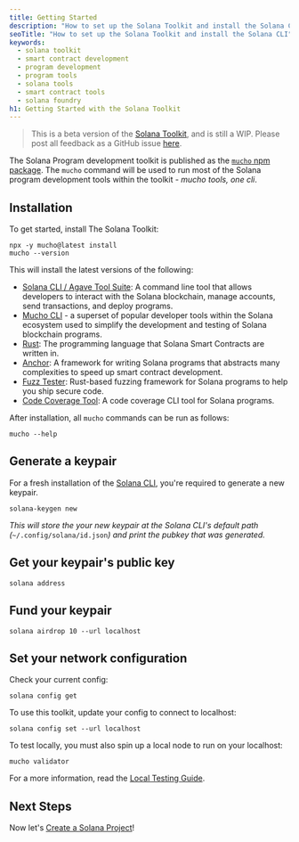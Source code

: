```yaml
---
title: Getting Started
description: "How to set up the Solana Toolkit and install the Solana CLI"
seoTitle: "How to set up the Solana Toolkit and install the Solana CLI"
keywords:
  - solana toolkit
  - smart contract development
  - program development
  - program tools
  - solana tools
  - smart contract tools
  - solana foundry
h1: Getting Started with the Solana Toolkit
---
```


> This is a beta version of the [Solana Toolkit](/docs/toolkit/), and is still a
> WIP. Please post all feedback as a GitHub issue
> [here](https://github.com/solana-foundation/developer-content/issues/new?title=%5Btoolkit%5D%20).

The Solana Program development toolkit is published as the
[`mucho` npm package](https://www.npmjs.com/package/mucho). The `mucho` command
will be used to run most of the Solana program development tools within the
toolkit - _mucho tools, one cli_.

## Installation

To get started, install The Solana Toolkit:

```shell
npx -y mucho@latest install
mucho --version
```

This will install the latest versions of the following:

- [Solana CLI / Agave Tool Suite](https://docs.anza.xyz/cli/): A command line
  tool that allows developers to interact with the Solana blockchain, manage
  accounts, send transactions, and deploy programs.
- [Mucho CLI](https://github.com/solana-developers/mucho) - a superset of
  popular developer tools within the Solana ecosystem used to simplify the
  development and testing of Solana blockchain programs.
- [Rust](https://doc.rust-lang.org/book/): The programming language that Solana
  Smart Contracts are written in.
- [Anchor](https://www.anchor-lang.com/): A framework for writing Solana
  programs that abstracts many complexities to speed up smart contract
  development.
- [Fuzz Tester](https://ackee.xyz/trident/docs/latest/): Rust-based fuzzing
  framework for Solana programs to help you ship secure code.
- [Code Coverage Tool](https://github.com/LimeChain/zest?tab=readme-ov-file): A
  code coverage CLI tool for Solana programs.

After installation, all `mucho` commands can be run as follows:

```shell
mucho --help
```

## Generate a keypair

For a fresh installation of the [Solana CLI](https://docs.anza.xyz/cli/), you're
required to generate a new keypair.

```shell
solana-keygen new
```

_This will store the your new keypair at the Solana CLI's default path
(_`~/.config/solana/id.json`_) and print the pubkey that was generated._

## Get your keypair's public key

```shell
solana address
```

## Fund your keypair

```shell
solana airdrop 10 --url localhost
```

## Set your network configuration

Check your current config:

```shell
solana config get
```

To use this toolkit, update your config to connect to localhost:

```shell
solana config set --url localhost
```

To test locally, you must also spin up a local node to run on your localhost:

```shell
mucho validator
```

For a more information, read the
[Local Testing Guide](/docs/toolkit/local-validator).

## Next Steps

Now let's [Create a Solana Project](/docs/toolkit/projects/overview)!
